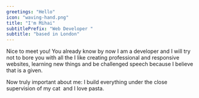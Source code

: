 ```yaml
---
greetings: "Hello"
icon: "waving-hand.png"
title: "I'm Mihai"
subtitlePrefix: "Web Developer "
subtitle: "based in London"
---
```


Nice to meet you! You already know by now I am a developer and I will try not to bore you with all the I like creating professional and responsive websites, learning new things and be challenged speech because I believe that is a given.

Now truly important about me: I build everything under the close supervision of my cat  and I love pasta.
